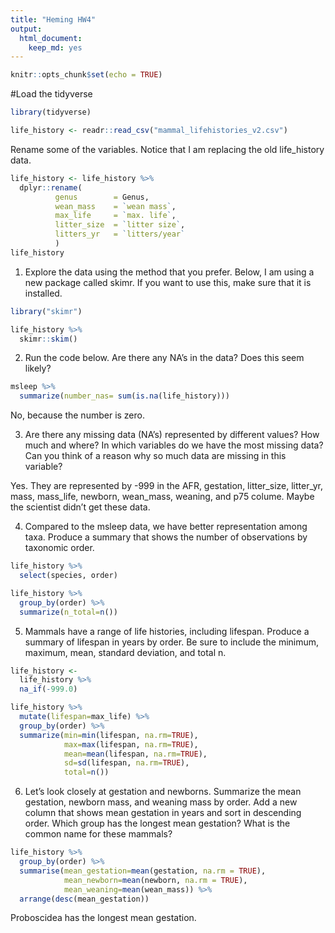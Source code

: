 ---
title: "Heming HW4"
output: 
  html_document: 
    keep_md: yes
---

```{r setup, include=FALSE}
knitr::opts_chunk$set(echo = TRUE)
```

#Load the tidyverse
```{r}
library(tidyverse)
```
```{r}
life_history <- readr::read_csv("mammal_lifehistories_v2.csv")
```
Rename some of the variables. Notice that I am replacing the old life_history data.
```{r}
life_history <- life_history %>% 
  dplyr::rename(
          genus        = Genus,
          wean_mass    = `wean mass`,
          max_life     = `max. life`,
          litter_size  = `litter size`,
          litters_yr   = `litters/year`
          )
life_history
```
1. Explore the data using the method that you prefer. Below, I am using a new package called skimr. If you want to use this, make sure that it is installed.

```{r}
library("skimr")
```
```{r}
life_history %>% 
  skimr::skim()
```

2. Run the code below. Are there any NA's in the data? Does this seem likely?
```{r}
msleep %>% 
  summarize(number_nas= sum(is.na(life_history)))
```
No, because the number is zero.

3. Are there any missing data (NA's) represented by different values? How much and where? In which variables do we have the most missing data? Can you think of a reason why so much data are missing in this variable?

Yes. They are represented by -999 in the AFR, gestation, litter_size, litter_yr, mass, mass_life, newborn, wean_mass, weaning, and p75 colume. Maybe the scientist didn't get these data.


4. Compared to the msleep data, we have better representation among taxa. Produce a summary that shows the number of observations by taxonomic order.
```{r}
life_history %>% 
  select(species, order)
```
```{r}
life_history %>% 
  group_by(order) %>% 
  summarize(n_total=n())
```



5. Mammals have a range of life histories, including lifespan. Produce a summary of lifespan in years by order. Be sure to include the minimum, maximum, mean, standard deviation, and total n.
```{r}
life_history <- 
  life_history %>% 
  na_if(-999.0)
```

```{r}
life_history %>%
  mutate(lifespan=max_life) %>% 
  group_by(order) %>%
  summarize(min=min(lifespan, na.rm=TRUE),
            max=max(lifespan, na.rm=TRUE),
            mean=mean(lifespan, na.rm=TRUE),
            sd=sd(lifespan, na.rm=TRUE),
            total=n())
```

6. Let's look closely at gestation and newborns. Summarize the mean gestation, newborn mass, and weaning mass by order. Add a new column that shows mean gestation in years and sort in descending order. Which group has the longest mean gestation? What is the common name for these mammals?
```{r}
life_history %>% 
  group_by(order) %>% 
  summarise(mean_gestation=mean(gestation, na.rm = TRUE),
            mean_newborn=mean(newborn, na.rm = TRUE),
            mean_weaning=mean(wean_mass)) %>% 
  arrange(desc(mean_gestation))
```
Proboscidea has the longest mean gestation.


